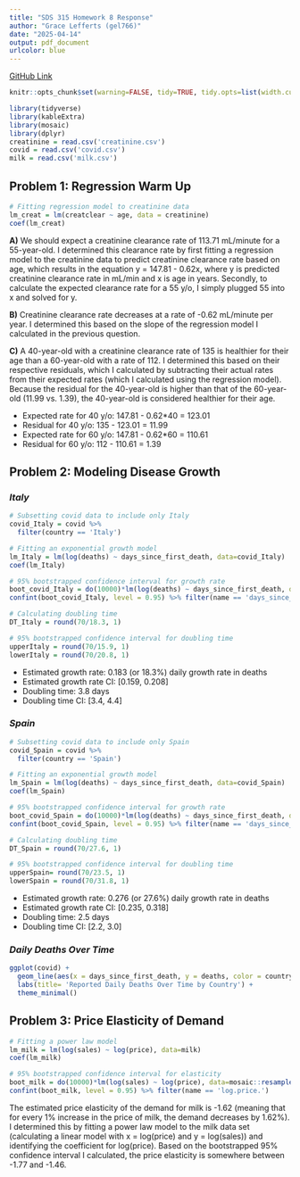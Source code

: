---
title: "SDS 315 Homework 8 Response"
author: "Grace Lefferts (gel766)"
date: "2025-04-14"
output: pdf_document
urlcolor: blue
---

[GitHub Link](https://github.com/graceleff05/SDS315_HW8)

```{r global_options, echo=FALSE}
knitr::opts_chunk$set(warning=FALSE, tidy=TRUE, tidy.opts=list(width.cutoff=80), echo=FALSE)
```

```{r, message=FALSE}
library(tidyverse)
library(kableExtra)
library(mosaic)
library(dplyr)
creatinine = read.csv('creatinine.csv')
covid = read.csv('covid.csv')
milk = read.csv('milk.csv')
```

## **Problem 1: Regression Warm Up**

```{r, results = 'hide'}
# Fitting regression model to creatinine data
lm_creat = lm(creatclear ~ age, data = creatinine)
coef(lm_creat)
```

**A)** We should expect a creatinine clearance rate of 113.71 mL/minute for a 55-year-old. I determined this clearance rate by first fitting a regression model to the creatinine data to predict creatinine clearance rate based on age, which results in the equation y = 147.81 - 0.62x, where y is predicted creatinine clearance rate in mL/min and x is age in years. Secondly, to calculate the expected clearance rate for a 55 y/o, I simply plugged 55 into x and solved for y.

**B)** Creatinine clearance rate decreases at a rate of -0.62 mL/minute per year. I determined this based on the slope of the regression model I calculated in the previous question.

**C)** A 40-year-old with a creatinine clearance rate of 135 is healthier for their age than a 60-year-old with a rate of 112. I determined this based on their respective residuals, which I calculated by subtracting their actual rates from their expected rates (which I calculated using the regression model). Because the residual for the 40-year-old is higher than that of the 60-year-old (11.99 vs. 1.39), the 40-year-old is considered healthier for their age.

-   Expected rate for 40 y/o: 147.81 - 0.62\*40 = 123.01
-   Residual for 40 y/o: 135 - 123.01 = 11.99
-   Expected rate for 60 y/o: 147.81 - 0.62\*60 = 110.61
-   Residual for 60 y/o: 112 - 110.61 = 1.39


## **Problem 2: Modeling Disease Growth**

### *Italy*
```{r, results = 'hide'}
# Subsetting covid data to include only Italy
covid_Italy = covid %>%
  filter(country == 'Italy')

# Fitting an exponential growth model
lm_Italy = lm(log(deaths) ~ days_since_first_death, data=covid_Italy)
coef(lm_Italy)

# 95% bootstrapped confidence interval for growth rate
boot_covid_Italy = do(10000)*lm(log(deaths) ~ days_since_first_death, data=mosaic::resample(covid_Italy))
confint(boot_covid_Italy, level = 0.95) %>% filter(name == 'days_since_first_death')

# Calculating doubling time
DT_Italy = round(70/18.3, 1)

# 95% bootstrapped confidence interval for doubling time
upperItaly = round(70/15.9, 1)
lowerItaly = round(70/20.8, 1)
```

-   Estimated growth rate: 0.183 (or 18.3%) daily growth rate in deaths
-   Estimated growth rate CI: [0.159, 0.208]
-   Doubling time: 3.8 days
-   Doubling time CI: [3.4, 4.4]

### *Spain*
```{r, results = 'hide'}
# Subsetting covid data to include only Spain
covid_Spain = covid %>%
  filter(country == 'Spain')

# Fitting an exponential growth model
lm_Spain = lm(log(deaths) ~ days_since_first_death, data=covid_Spain)
coef(lm_Spain)

# 95% bootstrapped confidence interval for growth rate
boot_covid_Spain = do(10000)*lm(log(deaths) ~ days_since_first_death, data=mosaic::resample(covid_Spain))
confint(boot_covid_Spain, level = 0.95) %>% filter(name == 'days_since_first_death')

# Calculating doubling time
DT_Spain = round(70/27.6, 1)

# 95% bootstrapped confidence interval for doubling time
upperSpain= round(70/23.5, 1)
lowerSpain = round(70/31.8, 1)
```

-   Estimated growth rate: 0.276 (or 27.6%) daily growth rate in deaths
-   Estimated growth rate CI: [0.235, 0.318]
-   Doubling time: 2.5 days
-   Doubling time CI: [2.2, 3.0]

### *Daily Deaths Over Time*
```{r}
ggplot(covid) +
  geom_line(aes(x = days_since_first_death, y = deaths, color = country)) +
  labs(title= 'Reported Daily Deaths Over Time by Country') +
  theme_minimal()
```


## **Problem 3: Price Elasticity of Demand**

```{r, results = 'hide'}
# Fitting a power law model 
lm_milk = lm(log(sales) ~ log(price), data=milk)
coef(lm_milk)

# 95% bootstrapped confidence interval for elasticity
boot_milk = do(10000)*lm(log(sales) ~ log(price), data=mosaic::resample(milk))
confint(boot_milk, level = 0.95) %>% filter(name == 'log.price.')
```
The estimated price elasticity of the demand for milk is -1.62 (meaning that for every 1% increase in the price of milk, the demand decreases by 1.62%). I determined this by fitting a power law model to the milk data set (calculating a linear model with x = log(price) and y = log(sales)) and identifying the coefficient for log(price). Based on the bootstrapped 95% confidence interval I calculated, the price elasticity is somewhere between -1.77 and -1.46.


